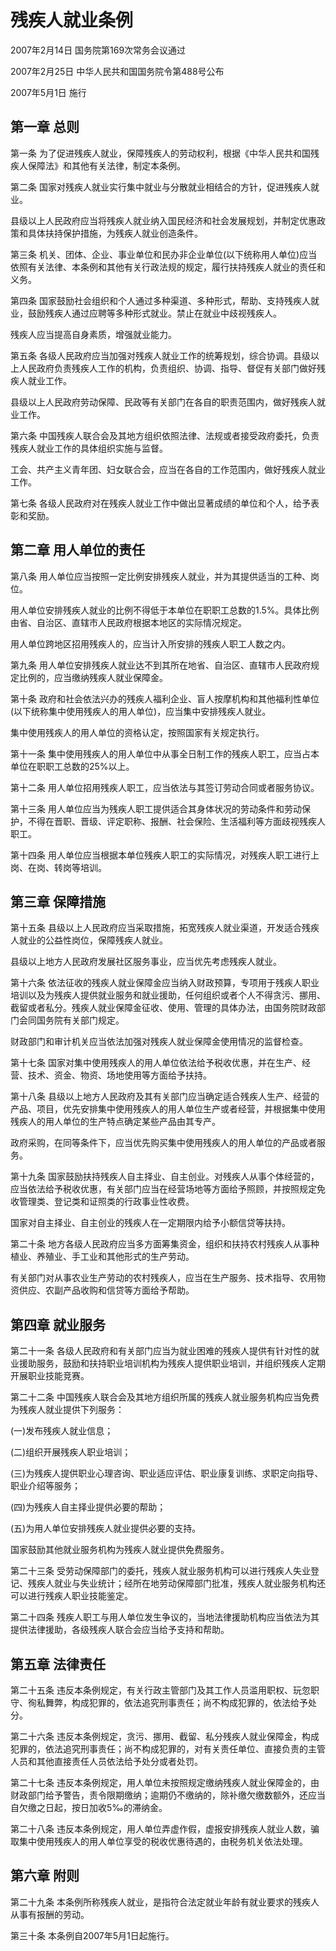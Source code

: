 # 残疾人就业条例

2007年2月14日 国务院第169次常务会议通过

2007年2月25日 中华人民共和国国务院令第488号公布

2007年5月1日 施行

  

## 第一章 总则

第一条 为了促进残疾人就业，保障残疾人的劳动权利，根据《中华人民共和国残疾人保障法》和其他有关法律，制定本条例。

第二条 国家对残疾人就业实行集中就业与分散就业相结合的方针，促进残疾人就业。

县级以上人民政府应当将残疾人就业纳入国民经济和社会发展规划，并制定优惠政策和具体扶持保护措施，为残疾人就业创造条件。

第三条 机关、团体、企业、事业单位和民办非企业单位(以下统称用人单位)应当依照有关法律、本条例和其他有关行政法规的规定，履行扶持残疾人就业的责任和义务。

第四条 国家鼓励社会组织和个人通过多种渠道、多种形式，帮助、支持残疾人就业，鼓励残疾人通过应聘等多种形式就业。禁止在就业中歧视残疾人。

残疾人应当提高自身素质，增强就业能力。

第五条 各级人民政府应当加强对残疾人就业工作的统筹规划，综合协调。县级以上人民政府负责残疾人工作的机构，负责组织、协调、指导、督促有关部门做好残疾人就业工作。

县级以上人民政府劳动保障、民政等有关部门在各自的职责范围内，做好残疾人就业工作。

第六条 中国残疾人联合会及其地方组织依照法律、法规或者接受政府委托，负责残疾人就业工作的具体组织实施与监督。

工会、共产主义青年团、妇女联合会，应当在各自的工作范围内，做好残疾人就业工作。

第七条 各级人民政府对在残疾人就业工作中做出显著成绩的单位和个人，给予表彰和奖励。

## 第二章 用人单位的责任

第八条 用人单位应当按照一定比例安排残疾人就业，并为其提供适当的工种、岗位。

用人单位安排残疾人就业的比例不得低于本单位在职职工总数的1.5%。具体比例由省、自治区、直辖市人民政府根据本地区的实际情况规定。

用人单位跨地区招用残疾人的，应当计入所安排的残疾人职工人数之内。

第九条 用人单位安排残疾人就业达不到其所在地省、自治区、直辖市人民政府规定比例的，应当缴纳残疾人就业保障金。

第十条 政府和社会依法兴办的残疾人福利企业、盲人按摩机构和其他福利性单位(以下统称集中使用残疾人的用人单位)，应当集中安排残疾人就业。

集中使用残疾人的用人单位的资格认定，按照国家有关规定执行。

第十一条 集中使用残疾人的用人单位中从事全日制工作的残疾人职工，应当占本单位在职职工总数的25%以上。

第十二条 用人单位招用残疾人职工，应当依法与其签订劳动合同或者服务协议。

第十三条 用人单位应当为残疾人职工提供适合其身体状况的劳动条件和劳动保护，不得在晋职、晋级、评定职称、报酬、社会保险、生活福利等方面歧视残疾人职工。

第十四条 用人单位应当根据本单位残疾人职工的实际情况，对残疾人职工进行上岗、在岗、转岗等培训。

## 第三章 保障措施

第十五条 县级以上人民政府应当采取措施，拓宽残疾人就业渠道，开发适合残疾人就业的公益性岗位，保障残疾人就业。

县级以上地方人民政府发展社区服务事业，应当优先考虑残疾人就业。

第十六条 依法征收的残疾人就业保障金应当纳入财政预算，专项用于残疾人职业培训以及为残疾人提供就业服务和就业援助，任何组织或者个人不得贪污、挪用、截留或者私分。残疾人就业保障金征收、使用、管理的具体办法，由国务院财政部门会同国务院有关部门规定。

财政部门和审计机关应当依法加强对残疾人就业保障金使用情况的监督检查。

第十七条 国家对集中使用残疾人的用人单位依法给予税收优惠，并在生产、经营、技术、资金、物资、场地使用等方面给予扶持。

第十八条 县级以上地方人民政府及其有关部门应当确定适合残疾人生产、经营的产品、项目，优先安排集中使用残疾人的用人单位生产或者经营，并根据集中使用残疾人的用人单位的生产特点确定某些产品由其专产。

政府采购，在同等条件下，应当优先购买集中使用残疾人的用人单位的产品或者服务。

第十九条 国家鼓励扶持残疾人自主择业、自主创业。对残疾人从事个体经营的，应当依法给予税收优惠，有关部门应当在经营场地等方面给予照顾，并按照规定免收管理类、登记类和证照类的行政事业性收费。

国家对自主择业、自主创业的残疾人在一定期限内给予小额信贷等扶持。

第二十条 地方各级人民政府应当多方面筹集资金，组织和扶持农村残疾人从事种植业、养殖业、手工业和其他形式的生产劳动。

有关部门对从事农业生产劳动的农村残疾人，应当在生产服务、技术指导、农用物资供应、农副产品收购和信贷等方面给予帮助。

## 第四章 就业服务

第二十一条 各级人民政府和有关部门应当为就业困难的残疾人提供有针对性的就业援助服务，鼓励和扶持职业培训机构为残疾人提供职业培训，并组织残疾人定期开展职业技能竞赛。

第二十二条 中国残疾人联合会及其地方组织所属的残疾人就业服务机构应当免费为残疾人就业提供下列服务：

(一)发布残疾人就业信息；

(二)组织开展残疾人职业培训；

(三)为残疾人提供职业心理咨询、职业适应评估、职业康复训练、求职定向指导、职业介绍等服务；

(四)为残疾人自主择业提供必要的帮助；

(五)为用人单位安排残疾人就业提供必要的支持。

国家鼓励其他就业服务机构为残疾人就业提供免费服务。

第二十三条 受劳动保障部门的委托，残疾人就业服务机构可以进行残疾人失业登记、残疾人就业与失业统计；经所在地劳动保障部门批准，残疾人就业服务机构还可以进行残疾人职业技能鉴定。

第二十四条 残疾人职工与用人单位发生争议的，当地法律援助机构应当依法为其提供法律援助，各级残疾人联合会应当给予支持和帮助。

## 第五章 法律责任

第二十五条 违反本条例规定，有关行政主管部门及其工作人员滥用职权、玩忽职守、徇私舞弊，构成犯罪的，依法追究刑事责任；尚不构成犯罪的，依法给予处分。

第二十六条 违反本条例规定，贪污、挪用、截留、私分残疾人就业保障金，构成犯罪的，依法追究刑事责任；尚不构成犯罪的，对有关责任单位、直接负责的主管人员和其他直接责任人员依法给予处分或者处罚。

第二十七条 违反本条例规定，用人单位未按照规定缴纳残疾人就业保障金的，由财政部门给予警告，责令限期缴纳；逾期仍不缴纳的，除补缴欠缴数额外，还应当自欠缴之日起，按日加收5‰的滞纳金。

第二十八条 违反本条例规定，用人单位弄虚作假，虚报安排残疾人就业人数，骗取集中使用残疾人的用人单位享受的税收优惠待遇的，由税务机关依法处理。

## 第六章 附则

第二十九条 本条例所称残疾人就业，是指符合法定就业年龄有就业要求的残疾人从事有报酬的劳动。

第三十条 本条例自2007年5月1日起施行。
